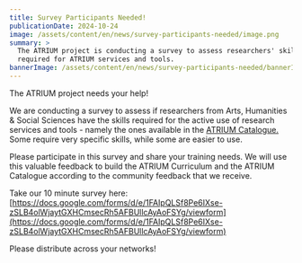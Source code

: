 ```yaml
---
title: Survey Participants Needed!
publicationDate: 2024-10-24
image: /assets/content/en/news/survey-participants-needed/image.png
summary: >
  The ATRIUM project is conducting a survey to assess researchers' skills
  required for ATRIUM services and tools. 
bannerImage: /assets/content/en/news/survey-participants-needed/bannerImage.jpg
---
```

The ATRIUM project needs your help!

We are conducting a survey to assess if researchers from Arts, Humanities & Social Sciences have the skills required for the active use of research services and tools - namely the ones available in the [ATRIUM Catalogue.](https://atrium-research.eu/services/) Some require very specific skills, while some are easier to use.

Please participate in this survey and share your training needs. We will use this valuable feedback to build the ATRIUM Curriculum and the ATRIUM Catalogue according to the community feedback that we receive.

Take our 10 minute survey here: [https://docs.google.com/forms/d/e/1FAIpQLSf8Pe6IXse-zSLB4olWjaytGXHCmsecRh5AFBUllcAyAoFSYg/viewform](https://docs.google.com/forms/d/e/1FAIpQLSf8Pe6IXse-zSLB4olWjaytGXHCmsecRh5AFBUllcAyAoFSYg/viewform) &#x20;

Please distribute across your networks!&#x20;
